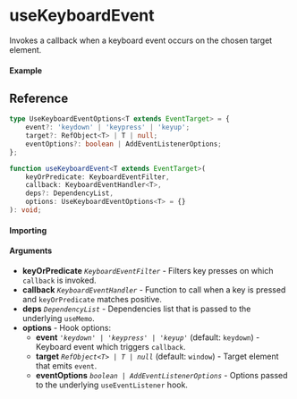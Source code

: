
<Meta title="DOM/useKeyboardEvent" component={Example} />

# useKeyboardEvent

Invokes a callback when a keyboard event occurs on the chosen target element.

#### Example

<Canvas>
	<Story story={Example} inline />
</Canvas>

## Reference

```ts
type UseKeyboardEventOptions<T extends EventTarget> = {
	event?: 'keydown' | 'keypress' | 'keyup';
	target?: RefObject<T> | T | null;
	eventOptions?: boolean | AddEventListenerOptions;
};

function useKeyboardEvent<T extends EventTarget>(
	keyOrPredicate: KeyboardEventFilter,
	callback: KeyboardEventHandler<T>,
	deps?: DependencyList,
	options: UseKeyboardEventOptions<T> = {}
): void;
```

#### Importing

<ImportPath />

#### Arguments

- **keyOrPredicate** _`KeyboardEventFilter`_ - Filters key presses on which `callback` is invoked.
- **callback** _`KeyboardEventHandler`_ - Function to call when a key is pressed and `keyOrPredicate`
  matches positive.
- **deps** _`DependencyList`_ - Dependencies list that is passed to the underlying `useMemo`.
- **options** - Hook options:
  - **event** _`'keydown' | 'keypress' | 'keyup'`_ (default: `keydown`) - Keyboard event which triggers `callback`.
  - **target** _`RefObject<T> | T | null`_ (default: `window`) - Target element that emits `event`.
  - **eventOptions** _`boolean | AddEventListenerOptions`_ - Options passed to the underlying `useEventListener` hook.
